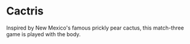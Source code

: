 # Cactris

Inspired by New Mexico's famous prickly pear cactus, this match-three game is played with the body.

